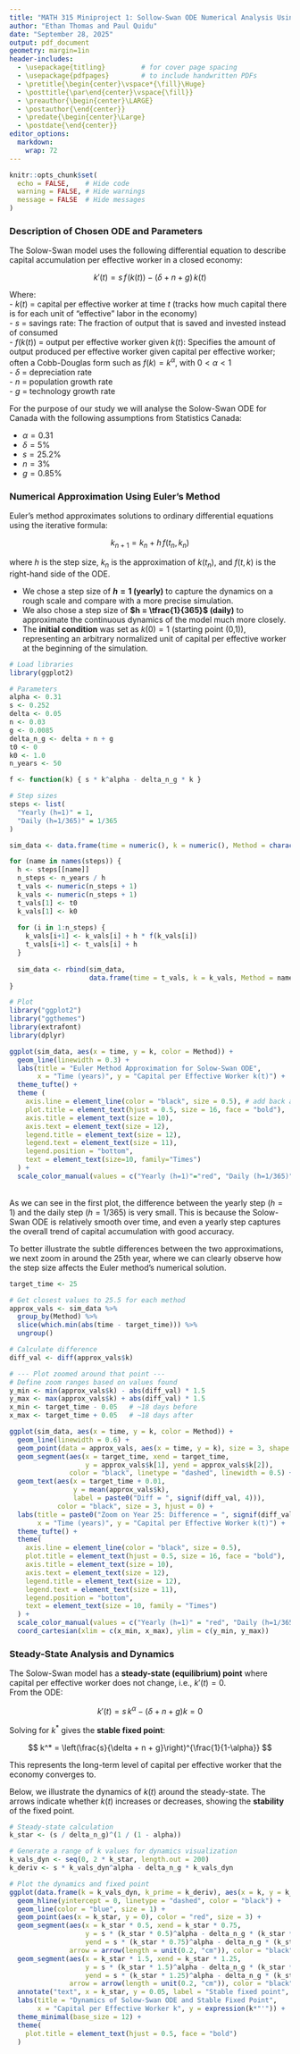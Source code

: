 ```yaml
---
title: "MATH 315 Miniproject 1: Sollow-Swan ODE Numerical Analysis Using Euler's Method"
author: "Ethan Thomas and Paul Quidu"
date: "September 28, 2025"
output: pdf_document
geometry: margin=1in
header-includes:
  - \usepackage{titling}         # for cover page spacing
  - \usepackage{pdfpages}        # to include handwritten PDFs
  - \pretitle{\begin{center}\vspace*{\fill}\Huge}
  - \posttitle{\par\end{center}\vspace{\fill}}
  - \preauthor{\begin{center}\LARGE}
  - \postauthor{\end{center}}
  - \predate{\begin{center}\Large}
  - \postdate{\end{center}}
editor_options: 
  markdown: 
    wrap: 72
---
```


```r
knitr::opts_chunk$set(
  echo = FALSE,    # Hide code
  warning = FALSE, # Hide warnings
  message = FALSE  # Hide messages
)
```

\newpage

### Description of Chosen ODE and Parameters

The Solow-Swan model uses the following differential equation to describe capital accumulation per effective
worker in a closed economy:  

$$
k'(t) = s\,f\!\big(k(t)\big) - (\delta + n + g)\,k(t)
$$

Where:\
- $k(t)$ = capital per effective worker at time $t$ (tracks how much capital there is for each unit of “effective” labor in the economy)\
- $s$ = savings rate: The fraction of output that is saved and invested instead of consumed\
- $f(k(t))$ = output per effective worker given $k(t)$: Specifies the amount of output produced per effective worker given capital per effective worker; often a Cobb-Douglas form such as $f(k) = k^\alpha$, with $0 < \alpha < 1$\
- $\delta$ = depreciation rate\
- $n$ = population growth rate\
- $g$ = technology growth rate\

For the purpose of our study we will analyse the Solow-Swan ODE for Canada with the following assumptions from Statistics Canada:  

- $\alpha = 0.31$  
- $\delta = 5\%$  
- $s = 25.2\%$  
- $n = 3\%$  
- $g = 0.85\%$

\newpage

### Numerical Approximation Using Euler’s Method

Euler’s method approximates solutions to ordinary differential equations using the iterative formula:  

$$
k_{n+1} = k_n + h \, f(t_n, k_n)
$$  

where $h$ is the step size, $k_n$ is the approximation of $k(t_n)$, and $f(t,k)$ is the right-hand side of the ODE.  

- We chose a step size of **$h = 1$ (yearly)** to capture the dynamics on a rough scale and compare with a more precise simulation.  
- We also chose a step size of **$h = \tfrac{1}{365}$ (daily)** to approximate the continuous dynamics of the model much more closely.  
- The **initial condition** was set as $k(0) = 1$ (starting point (0,1)), representing an arbitrary normalized unit of capital per effective worker at the beginning of the simulation.\

```r
# Load libraries
library(ggplot2)

# Parameters
alpha <- 0.31
s <- 0.252
delta <- 0.05
n <- 0.03
g <- 0.0085
delta_n_g <- delta + n + g
t0 <- 0
k0 <- 1.0
n_years <- 50

f <- function(k) { s * k^alpha - delta_n_g * k }

# Step sizes
steps <- list(
  "Yearly (h=1)" = 1,
  "Daily (h=1/365)" = 1/365
)

sim_data <- data.frame(time = numeric(), k = numeric(), Method = character())

for (name in names(steps)) {
  h <- steps[[name]]
  n_steps <- n_years / h
  t_vals <- numeric(n_steps + 1)
  k_vals <- numeric(n_steps + 1)
  t_vals[1] <- t0
  k_vals[1] <- k0
  
  for (i in 1:n_steps) {
    k_vals[i+1] <- k_vals[i] + h * f(k_vals[i])
    t_vals[i+1] <- t_vals[i] + h
  }
  
  sim_data <- rbind(sim_data,
                    data.frame(time = t_vals, k = k_vals, Method = name))
}

# Plot
library("ggplot2")
library("ggthemes")
library(extrafont)
library(dplyr)

ggplot(sim_data, aes(x = time, y = k, color = Method)) +
  geom_line(linewidth = 0.3) +
  labs(title = "Euler Method Approximation for Solow-Swan ODE",
       x = "Time (years)", y = "Capital per Effective Worker k(t)") +
  theme_tufte() +
  theme (
    axis.line = element_line(color = "black", size = 0.5), # add back axis lines
    plot.title = element_text(hjust = 0.5, size = 16, face = "bold"),
    axis.title = element_text(size = 10),
    axis.text = element_text(size = 12),
    legend.title = element_text(size = 12),
    legend.text = element_text(size = 11),
    legend.position = "bottom",
    text = element_text(size=10, family="Times")
  ) +
  scale_color_manual(values = c("Yearly (h=1)"="red", "Daily (h=1/365)"="blue"))
```

\
As we can see in the first plot, the difference between the yearly step ($h = 1$) and the daily step ($h = 1/365$) is very small. This is because the Solow-Swan ODE is relatively smooth over time, and even a yearly step captures the overall trend of capital accumulation with good accuracy.  

To better illustrate the subtle differences between the two approximations, we next zoom in around the 25th year, where we can clearly observe how the step size affects the Euler method's numerical solution.



```r
target_time <- 25

# Get closest values to 25.5 for each method
approx_vals <- sim_data %>%
  group_by(Method) %>%
  slice(which.min(abs(time - target_time))) %>%
  ungroup()

# Calculate difference
diff_val <- diff(approx_vals$k)

# --- Plot zoomed around that point ---
# Define zoom ranges based on values found
y_min <- min(approx_vals$k) - abs(diff_val) * 1.5
y_max <- max(approx_vals$k) + abs(diff_val) * 1.5
x_min <- target_time - 0.05   # ~18 days before
x_max <- target_time + 0.05   # ~18 days after

ggplot(sim_data, aes(x = time, y = k, color = Method)) +
  geom_line(linewidth = 0.6) +
  geom_point(data = approx_vals, aes(x = time, y = k), size = 3, shape = 21, fill = "white") +
  geom_segment(aes(x = target_time, xend = target_time, 
                   y = approx_vals$k[1], yend = approx_vals$k[2]),
               color = "black", linetype = "dashed", linewidth = 0.5) +
  geom_text(aes(x = target_time + 0.01, 
                y = mean(approx_vals$k), 
                label = paste0("Diff = ", signif(diff_val, 4))),
            color = "black", size = 3, hjust = 0) +
  labs(title = paste0("Zoom on Year 25: Difference = ", signif(diff_val, 4)),
       x = "Time (years)", y = "Capital per Effective Worker k(t)") +
  theme_tufte() +
  theme(
    axis.line = element_line(color = "black", size = 0.5),
    plot.title = element_text(hjust = 0.5, size = 16, face = "bold"),
    axis.title = element_text(size = 10),
    axis.text = element_text(size = 12),
    legend.title = element_text(size = 12),
    legend.text = element_text(size = 11),
    legend.position = "bottom",
    text = element_text(size = 10, family = "Times")
  ) +
  scale_color_manual(values = c("Yearly (h=1)" = "red", "Daily (h=1/365)" = "blue")) +
  coord_cartesian(xlim = c(x_min, x_max), ylim = c(y_min, y_max))
```

\newpage

### Steady-State Analysis and Dynamics

The Solow-Swan model has a **steady-state (equilibrium) point** where capital per effective worker does not change, i.e., $k'(t) = 0$.  
From the ODE:  

$$
k'(t) = s\,k^\alpha - (\delta + n + g) k = 0
$$  

Solving for $k^*$ gives the **stable fixed point**:  

$$
k^* = \left(\frac{s}{\delta + n + g}\right)^{\frac{1}{1-\alpha}}
$$  

This represents the long-term level of capital per effective worker that the economy converges to.

Below, we illustrate the dynamics of $k(t)$ around the steady-state. The arrows indicate whether $k(t)$ increases or decreases, showing the **stability** of the fixed point.
\newline

```r
# Steady-state calculation
k_star <- (s / delta_n_g)^(1 / (1 - alpha))

# Generate a range of k values for dynamics visualization
k_vals_dyn <- seq(0, 2 * k_star, length.out = 200)
k_deriv <- s * k_vals_dyn^alpha - delta_n_g * k_vals_dyn

# Plot the dynamics and fixed point
ggplot(data.frame(k = k_vals_dyn, k_prime = k_deriv), aes(x = k, y = k_prime)) +
  geom_hline(yintercept = 0, linetype = "dashed", color = "black") +
  geom_line(color = "blue", size = 1) +
  geom_point(aes(x = k_star, y = 0), color = "red", size = 3) +
  geom_segment(aes(x = k_star * 0.5, xend = k_star * 0.75, 
                   y = s * (k_star * 0.5)^alpha - delta_n_g * (k_star * 0.5), 
                   yend = s * (k_star * 0.75)^alpha - delta_n_g * (k_star * 0.75)), 
               arrow = arrow(length = unit(0.2, "cm")), color = "black") +
  geom_segment(aes(x = k_star * 1.5, xend = k_star * 1.25, 
                   y = s * (k_star * 1.5)^alpha - delta_n_g * (k_star * 1.5), 
                   yend = s * (k_star * 1.25)^alpha - delta_n_g * (k_star * 1.25)), 
               arrow = arrow(length = unit(0.2, "cm")), color = "black") +
  annotate("text", x = k_star, y = 0.05, label = "Stable fixed point", color = "red", hjust = -0.1) +
  labs(title = "Dynamics of Solow-Swan ODE and Stable Fixed Point",
       x = "Capital per Effective Worker k", y = expression(k*"'")) +
  theme_minimal(base_size = 12) +
  theme(
    plot.title = element_text(hjust = 0.5, face = "bold")
  )
```




